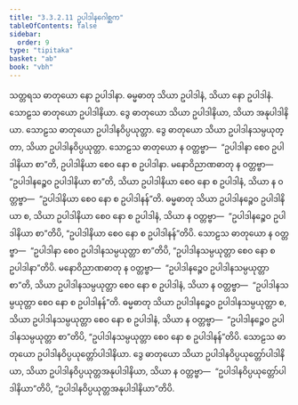 ```yaml
---
title: "3.3.2.11 ဥပါဒါနဂေါစ္ဆက"
tableOfContents: false
sidebar:
  order: 9
type: "tipitaka"
basket: "ab"
book: "vbh"
---
```



<DynamicBreadcrumb />

<Paragraph number="705" book="vbh">
သတ္တရသ ဓာတုယော နော ဥပါဒါနာ. ဓမ္မဓာတု သိယာ ဥပါဒါနံ, သိယာ နော ဥပါဒါနံ. သောဠသ ဓာတုယော ဥပါဒါနိယာ. ဒွေ ဓာတုယော သိယာ ဥပါဒါနိယာ, သိယာ အနုပါဒါနိယာ. သောဠသ ဓာတုယော ဥပါဒါနဝိပ္ပယုတ္တာ. ဒွေ ဓာတုယော သိယာ ဥပါဒါနသမ္ပယုတ္တာ, သိယာ ဥပါဒါနဝိပ္ပယုတ္တာ. သောဠသ ဓာတုယော န ဝတ္တဗ္ဗာ—  “ဥပါဒါနာ စေဝ ဥပါဒါနိယာ စာ”တိ, ဥပါဒါနိယာ စေဝ နော စ ဥပါဒါနာ. မနောဝိညာဏဓာတု န ဝတ္တဗ္ဗာ—  “ဥပါဒါနဉ္စေဝ ဥပါဒါနိယာ စာ”တိ, သိယာ ဥပါဒါနိယာ စေဝ နော စ ဥပါဒါနံ, သိယာ န ဝတ္တဗ္ဗာ—  “ဥပါဒါနိယာ စေဝ နော စ ဥပါဒါနန်”တိ. ဓမ္မဓာတု သိယာ ဥပါဒါနဉ္စေဝ ဥပါဒါနိယာ စ, သိယာ ဥပါဒါနိယာ စေဝ နော စ ဥပါဒါနံ, သိယာ န ဝတ္တဗ္ဗာ—  “ဥပါဒါနဉ္စေဝ ဥပါဒါနိယာ စာ”တိပိ, “ဥပါဒါနိယာ စေဝ နော စ ဥပါဒါနန်”တိပိ.
</Paragraph>

<Paragraph number="706" book="vbh">
သောဠသ ဓာတုယော န ဝတ္တဗ္ဗာ—  “ဥပါဒါနာ စေဝ ဥပါဒါနသမ္ပယုတ္တာ စာ”တိပိ, “ဥပါဒါနသမ္ပယုတ္တာ စေဝ နော စ ဥပါဒါနာ”တိပိ. မနောဝိညာဏဓာတု န ဝတ္တဗ္ဗာ—  “ဥပါဒါနဉ္စေဝ ဥပါဒါနသမ္ပယုတ္တာ စာ”တိ, သိယာ ဥပါဒါနသမ္ပယုတ္တာ စေဝ နော စ ဥပါဒါနံ, သိယာ န ဝတ္တဗ္ဗာ—  “ဥပါဒါနသမ္ပယုတ္တာ စေဝ နော စ ဥပါဒါနန်”တိ. ဓမ္မဓာတု သိယာ ဥပါဒါနဉ္စေဝ ဥပါဒါနသမ္ပယုတ္တာ စ, သိယာ ဥပါဒါနသမ္ပယုတ္တာ စေဝ နော စ ဥပါဒါနံ, သိယာ န ဝတ္တဗ္ဗာ—  “ဥပါဒါနဉ္စေဝ ဥပါဒါနသမ္ပယုတ္တာ စာ”တိပိ, “ဥပါဒါနသမ္ပယုတ္တာ စေဝ နော စ ဥပါဒါနန်”တိပိ. သောဠသ ဓာတုယော ဥပါဒါနဝိပ္ပယုတ္တော်ပါဒါနိယာ. ဒွေ ဓာတုယော သိယာ ဥပါဒါနဝိပ္ပယုတ္တော်ပါဒါနိယာ, သိယာ ဥပါဒါနဝိပ္ပယုတ္တအနုပါဒါနိယာ, သိယာ န ဝတ္တဗ္ဗာ—  “ဥပါဒါနဝိပ္ပယုတ္တော်ပါဒါနိယာ”တိပိ, “ဥပါဒါနဝိပ္ပယုတ္တအနုပါဒါနိယာ”တိပိ.
</Paragraph>
